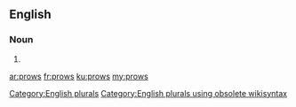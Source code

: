 ==English==

===Noun===
{{head|en}}

# {{plural of|prow}}

[[Category:English plurals]][[Category:English plurals using obsolete wikisyntax]]

[[ar:prows]]
[[fr:prows]]
[[ku:prows]]
[[my:prows]]